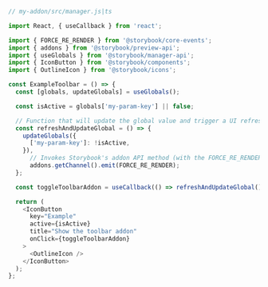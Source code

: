 ```js
// my-addon/src/manager.js|ts

import React, { useCallback } from 'react';

import { FORCE_RE_RENDER } from '@storybook/core-events';
import { addons } from '@storybook/preview-api';
import { useGlobals } from '@storybook/manager-api';
import { IconButton } from '@storybook/components';
import { OutlineIcon } from '@storybook/icons';

const ExampleToolbar = () => {
  const [globals, updateGlobals] = useGlobals();

  const isActive = globals['my-param-key'] || false;

  // Function that will update the global value and trigger a UI refresh.
  const refreshAndUpdateGlobal = () => {
    updateGlobals({
      ['my-param-key']: !isActive,
    }),
      // Invokes Storybook's addon API method (with the FORCE_RE_RENDER) event to trigger a UI refresh
      addons.getChannel().emit(FORCE_RE_RENDER);
  };

  const toggleToolbarAddon = useCallback(() => refreshAndUpdateGlobal(), [isActive]);

  return (
    <IconButton
      key="Example"
      active={isActive}
      title="Show the toolbar addon"
      onClick={toggleToolbarAddon}
    >
      <OutlineIcon />
    </IconButton>
  );
};
```
